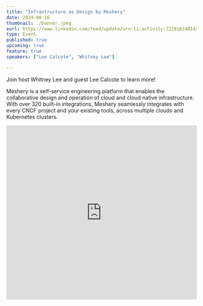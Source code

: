 ---
title: "Infrastructure as Design by Meshery"
date: 2024-08-16
thumbnail: ./banner.jpeg
eurl: https://www.linkedin.com/feed/update/urn:li:activity:7229161401427062785
type: Event
published: true
upcoming: true
feature: true
speakers: ["Lee Calcote", "Whitney Lee"]

---

Join host Whitney Lee and guest Lee Calcote to learn more!

<p>
    Meshery is a self-service engineering platform that enables the collaborative design and operation of cloud and cloud native infrastructure. With over 320 built-in integrations, Meshery seamlessly integrates with every CNCF project and your existing tools, across multiple clouds and Kubernetes clusters.
</p>

<div style="position: relative; width: 100%; max-width: 800px; margin: 0 auto; overflow: hidden; padding-top: 40%; min-height: 260px;">
<iframe style="  position: absolute;top: 0;left: 0;bottom: 0;right: 0;width: 100%;height: 100%;border: none;" src="https://www.youtube.com/embed/JqZ4UZrHdw4" title="YouTube video player" frameBorder="0" allow="accelerometer; autoplay; clipboard-write; encrypted-media; gyroscope; picture-in-picture; web-share" referrerPolicy="strict-origin-when-cross-origin" allowfullscreen></iframe>
</div>